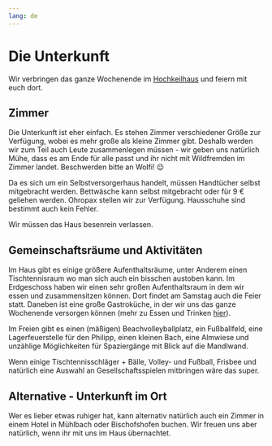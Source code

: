 ```yaml
---
lang: de
---
```


# Die Unterkunft

Wir verbringen das ganze Wochenende im [Hochkeilhaus](https://www.hochkeil.at/de/hochkeil/unterkuenfte/team-hostel-hochkeilhaus/) und feiern mit euch dort.

## Zimmer

Die Unterkunft ist eher einfach. Es stehen Zimmer verschiedener Größe zur Verfügung, wobei es mehr große als kleine Zimmer gibt. Deshalb werden wir zum Teil auch Leute zusammenlegen müssen - wir geben uns natürlich Mühe, dass es am Ende für alle passt und ihr nicht mit Wildfremden im Zimmer landet. Beschwerden bitte an Wolfi! 😉

Da es sich um ein Selbstversorgerhaus handelt, müssen Handtücher selbst mitgebracht werden. Bettwäsche kann selbst mitgebracht oder für 9 € geliehen werden. Ohropax stellen wir zur Verfügung. Hausschuhe sind bestimmt auch kein Fehler. 

Wir müssen das Haus besenrein verlassen. 

## Gemeinschaftsräume und Aktivitäten

Im Haus gibt es einige größere Aufenthaltsräume, unter Anderem einen Tischtennisraum wo man sich auch ein bisschen austoben kann. Im Erdgeschoss haben wir einen sehr großen Aufenthaltsraum in dem wir essen und zusammensitzen können. Dort findet am Samstag auch die Feier statt. Daneben ist eine große Gastroküche, in der wir uns das ganze Wochenende versorgen können (mehr zu Essen und Trinken [hier](eat_and_drink.qmd)). 

Im Freien gibt es einen (mäßigen) Beachvolleyballplatz, ein Fußballfeld, eine Lagerfeuerstelle für den Philipp, einen kleinen Bach, eine Almwiese und unzählige Möglichkeiten für Spaziergänge mit Blick auf die Mandlwand. 

Wenn einige Tischtennisschläger + Bälle, Volley- und Fußball, Frisbee und natürlich eine Auswahl an Gesellschaftsspielen mitbringen wäre das super.

## Alternative - Unterkunft im Ort

Wer es lieber etwas ruhiger hat, kann alternativ natürlich auch ein Zimmer in einem Hotel in Mühlbach oder Bischofshofen buchen. Wir freuen uns aber natürlich, wenn ihr mit uns im Haus übernachtet. 
